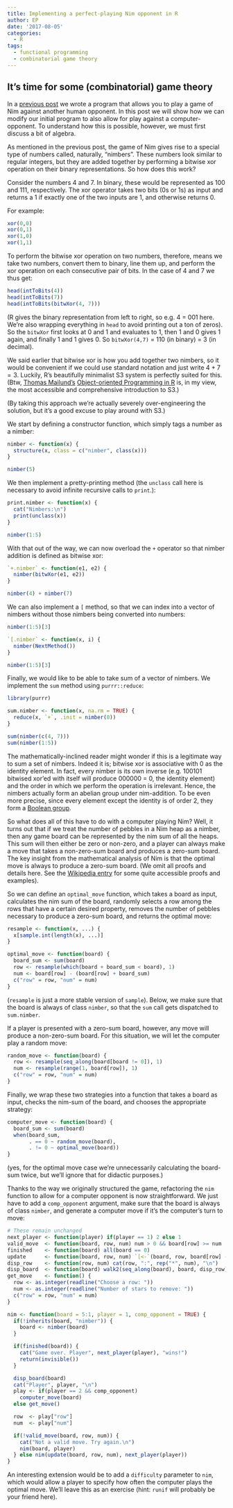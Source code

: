 ```yaml
---
title: Implementing a perfect-playing Nim opponent in R
author: EP
date: '2017-08-05'
categories:
  - R
tags:
  - functional programming
  - combinatorial game theory
---
```


## It's time for some (combinatorial) game theory

In a [previous post](/2017/08/04/implementing-nim-in-r) we wrote a program that 
allows you to play a game of Nim against another human opponent.  In this post
we will show how we can modify our initial program to also allow for play 
against a computer-opponent. To understand how this is possible, however, we 
must first discuss a bit of algebra.

As mentioned in the previous post, the game of Nim gives rise to a special type 
of numbers called, naturally, "nimbers". These numbers look similar to regular
integers, but they are added together by performing a bitwise xor operation on
their binary representations. So how does this work?

Consider the numbers 4 and 7. In binary, these would be represented as 100 and
111, respectively. The xor operator takes two bits (0s or 1s) as input and
returns a 1 if exactly one of the two inputs are 1, and otherwise returns 0. 

For example:

```r
xor(0,0)
xor(0,1)
xor(1,0)
xor(1,1)
```

To perform the bitwise xor operation on two numbers, therefore, means we
take two numbers, convert them to binary, line them up, and perform the xor
operation on each consecutive pair of bits. In the case of 4 and 7 we thus get:

```r
head(intToBits(4))
head(intToBits(7))
head(intToBits(bitwXor(4, 7)))
```

(R gives the binary representation from left to right, so e.g. 4 = 001 here.
We're also wrapping everything in `head` to avoid printing out a ton of zeros).
So the `bitwXor` first looks at 0 and 1 and evaluates to 1, then 1 and 0 gives 1
again, and finally 1 and 1 gives 0. So `bitwXor(4,7)` = 110 (in binary) = 3 (in
decimal).

We said earlier that bitwise xor is how you add together two nimbers, so it 
would be convenient if we could use standard notation and just write $4 + 7 = 
3$. Luckily, R's beautifully minimalist S3 system is perfectly suited for this. 
(Btw, [Thomas Mailund's](https://twitter.com/thomasmailund) [Object-oriented Programming in
R](https://www.amazon.com/Object-oriented-Programming-Advanced-Statistical/dp/1520516762)
is, in my view, the most accessible and comprehensive introduction to S3.)

(By taking this approach we're actually severely over-engineering the solution,
but it's a good excuse to play around with S3.)

We start by defining a constructor function, which simply tags a number as a
nimber:

```r
nimber <- function(x) {
  structure(x, class = c("nimber", class(x)))
}

nimber(5)
```

We then implement a pretty-printing method (the `unclass` call here is necessary
to avoid infinite recursive calls to `print`.):

```r
print.nimber <- function(x) {
  cat("Nimbers:\n")
  print(unclass(x))
}

nimber(1:5)
```

With that out of the way, we can now overload the `+` operator so that nimber
addition is defined as bitwise xor:

```r
`+.nimber` <- function(e1, e2) {
  nimber(bitwXor(e1, e2))
}

nimber(4) + nimber(7)
```

We can also implement a `[` method, so that we can index into a vector of
nimbers without those nimbers being converted into numbers:

```r
nimber(1:5)[3]

`[.nimber` <- function(x, i) {
  nimber(NextMethod())
}

nimber(1:5)[3]
```

Finally, we would like to be able to take sum of a vector of nimbers. We
implement the `sum` method using `purrr::reduce`:

```r
library(purrr)

sum.nimber <- function(x, na.rm = TRUE) {
  reduce(x, `+`, .init = nimber(0))
}

sum(nimber(c(4, 7)))
sum(nimber(1:5))
```

The mathematically-inclined reader might wonder if this is a legitimate way to
sum a set of nimbers. Indeed it is; bitwise xor is associative with 0 as the
identity element. In fact, every nimber is its own inverse (e.g. 100101 bitwised
xor'ed with itself will produce 000000 = 0, the identity element) and the order
in which we perform the operation is irrelevant. Hence, the nimbers actually
form an abelian group under nim-addition. To be even more precise, since every
element except the identity is of order 2, they form a
[Boolean group](https://proofwiki.org/wiki/Definition%3aBoolean_Group).

So what does all of this have to do with a computer playing Nim? Well, it turns
out that if we treat the number of pebbles in a Nim heap as a nimber, then any
game board can be represented by the nim sum of all the heaps. This sum will
then either be zero or non-zero, and a player can always make a move that takes
a non-zero-sum board and produces a zero-sum board. The key insight from the
mathematical analysis of Nim is that the optimal move is always to produce a
zero-sum board. (We omit all proofs and details here. See the
[Wikipedia entry](https://en.wikipedia.org/wiki/Nim#Mathematical_theory) for
some quite accessible proofs and examples).

So we can define an `optimal_move` function, which takes a board as input,
calculates the nim sum of the board, randomly selects a row among the rows that
have a certain desired property, removes the number of pebbles necessary to
produce a zero-sum board, and returns the optimal move:

```r
resample <- function(x, ...) {
  x[sample.int(length(x), ...)]
}

optimal_move <- function(board) {
  board_sum <- sum(board)
  row <- resample(which(board + board_sum < board), 1)
  num <- board[row] - (board[row] + board_sum)
  c("row" = row, "num" = num)
}
```

(`resample` is just a more stable version of `sample`). Below, we make sure that
the board is always of class `nimber`, so that the `sum` call gets dispatched to
`sum.nimber`.

If a player is presented with a zero-sum board, however, any move will produce a
non-zero-sum board. For this situation, we will let the computer play a random
move:

```r
random_move <- function(board) {
  row <- resample(seq_along(board[board != 0]), 1)
  num <- resample(range(1, board[row]), 1)
  c("row" = row, "num" = num)
}
```

Finally, we wrap these two strategies into a function that takes a board as
input, checks the nim-sum of the board, and chooses the appropriate strategy:

```r
computer_move <- function(board) {
  board_sum <- sum(board)
  when(board_sum,
       . == 0 ~ random_move(board),
       . != 0 ~ optimal_move(board))
}
```

(yes, for the optimal move case we're unnecessarily calculating the board-sum
twice, but we'll ignore that for didactic purposes.)

Thanks to the way we originally structured the game, refactoring the `nim` 
function to allow for a computer opponent is now straightforward. We just have
to add a `comp_opponent` argument, make sure that the board is always of class 
`nimber`, and generate a computer move if it's the computer's turn to move:

```r
# These remain unchanged
next_player <- function(player) if(player == 1) 2 else 1
valid_move  <- function(board, row, num) num > 0 && board[row] >= num
finished    <- function(board) all(board == 0)
update      <- function(board, row, num) `[<-`(board, row, board[row] - num)
disp_row    <- function(row, num) cat(row, ":", rep("*", num), "\n")
disp_board  <- function(board) walk2(seq_along(board), board, disp_row)
get_move    <- function() {
  row <- as.integer(readline("Choose a row: "))
  num <- as.integer(readline("Number of stars to remove: "))
  c("row" = row, "num" = num)
}

nim <- function(board = 5:1, player = 1, comp_opponent = TRUE) {
  if(!inherits(board, "nimber")) {
    board <- nimber(board)
  }

  if(finished(board)) {
    cat("Game over. Player", next_player(player), "wins!")
    return(invisible())
  }

  disp_board(board)
  cat("Player", player, "\n")
  play <- if(player == 2 && comp_opponent)
    computer_move(board)
  else get_move()

  row  <- play["row"]
  num  <- play["num"]

  if(!valid_move(board, row, num)) {
    cat("Not a valid move. Try again.\n")
    nim(board, player)
  } else nim(update(board, row, num), next_player(player))
}
```

An interesting extension would be to add a `difficulty` parameter to `nim`, 
which would allow a player to specify how often the computer plays the optimal
move. We'll leave this as an exercise (hint: `runif` will probably be your
friend here).
